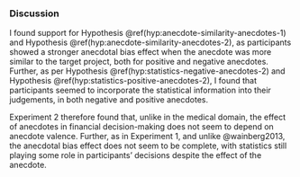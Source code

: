 ### Discussion

I found support for Hypothesis \@ref(hyp:anecdote-similarity-anecdotes-1) and
Hypothesis \@ref(hyp:anecdote-similarity-anecdotes-2), as participants showed a
stronger anecdotal bias effect when the anecdote was more similar to the target
project, both for positive and negative anecdotes. Further, as per
Hypothesis \@ref(hyp:statistics-negative-anecdotes-2) and
Hypothesis \@ref(hyp:statistics-positive-anecdotes-2), I found that participants
seemed to incorporate the statistical information into their judgements, in both
negative and positive anecdotes.

Experiment 2 therefore found that, unlike in the medical domain, the effect of
anecdotes in financial decision-making does not seem to depend on anecdote
valence. Further, as in Experiment 1, and unlike @wainberg2013, the anecdotal
bias effect does not seem to be complete, with statistics still playing some
role in participants' decisions despite the effect of the anecdote.

